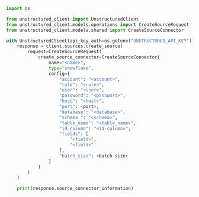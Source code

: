```python Python SDK
import os

from unstructured_client import UnstructuredClient
from unstructured_client.models.operations import CreateSourceRequest
from unstructured_client.models.shared import CreateSourceConnector

with UnstructuredClient(api_key_auth=os.getenv("UNSTRUCTURED_API_KEY")) as client:
    response = client.sources.create_source(
        request=CreateSourceRequest(
            create_source_connector=CreateSourceConnector(
                name="<name>",
                type="snowflake",
                config={
                    "account": "<account>",
                    "role": "<role>",
                    "user": "<user>",
                    "password": "<password>",
                    "host": "<host>",
                    "port": <port>,
                    "database": "<database>",
                    "schema_": "<schema>",
                    "table_name": "<table_name>",
                    "id_column": "<id-column>",
                    "fields": [
                        "<field>",
                        "<field>"
                    ],
                    "batch_size": <batch-size> 
                }
            )
        )
    )

    print(response.source_connector_information)
```